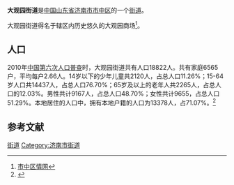 {{Infobox Settlement
| name = 大观园街道
| image_skyline = 
| imagesize = 
| image_caption = 
| image_flag = 
| image_shield = 
| pushpin_map = 
| pushpin_label_position = bottom
| subdivision_type = 国家
| subdivision_name = {{CHN}}
| subdivision_type1 = [[中国行政区划|省]]
| subdivision_name1 = [[山东省|山东省]]
| subdivision_type2 = [[山东省行政区划|市]]
| subdivision_name2 = [[济南市|济南市]]
| subdivision_type3 = [[山东省行政区划|区]]
| subdivision_name3 = [[市中区_(济南市)|市中区]]
| elevation_m = 
| elevation_ft = 
| area_total_km2 = 0.51
| area_footnotes = <ref name="#1">{{Cite web |url=http://www.xzqh.org/quhua/37sd/0103sz.htm |title=行政区划网 |access-date=2009-03-02 |archive-date=2016-03-07 |archive-url=https://web.archive.org/web/20160307171944/http://www.xzqh.org/quhua/37sd/0103sz.htm |dead-url=no }}</ref>
| population_as_of = 2000年
| population_total = 16245
| population_footnotes = <ref name="#1"/>
| population_density_km2 = auto
| timezone = 
| utc_offset = +8
| timezone_DST = 
| utc_offset_DST = 
| latd = 
| latm = 
| lats = 
| latNS = 
| longd = 
| longm = 
| longs = 
| longEW = 
| website = 
| postal_code_type = [[中华人民共和国邮政编码|邮政编码]]
| postal_code = 250002
| blank_name = [[中华人民共和国电话区号|电话区号]]
| blank_info = 0531
| blank1_name = [[中华人民共和国汽车牌号|汽车牌号]]
| blank1_info = 鲁A 
}}
'''大观园街道'''是[[中国|中国]][[山东省|山东省]][[济南市|济南市]][[市中区_(济南市)|市中区]]的一个[[街道|街道]]。

大观园街道得名于辖区内历史悠久的大观园商场<ref>[http://www.szqq.gov.cn/content.asp?typeID=87&newsid=344&sortid=32 市中区情网]{{dead link|date=2017年12月 |bot=InternetArchiveBot |fix-attempted=yes }}</ref>。
== 人口 ==

2010年[[中国第六次人口普查|中国第六次人口普查]]时，大观园街道共有人口18822人。共有家庭6565户，平均每户2.66人。14岁以下的少年儿童共2120人，占总人口11.26%；15-64岁人口共14437人，占总人口76.70%；65岁及以上的老年人共2265人，占总人口的12.03%。男性共计9167人，占总人口48.70%；女性共计9655，占总人口51.29%。本地居住的人口中，拥有本地户籍的人口为13378人，占71.07%。<ref name="人口普查2010">{{cite web| url =http://www.yearbookchina.com/navipage-n2013030152000017.html| title =《中国2010年人口普查分乡、镇、街道资料》| author =中国国务院人口普查办公室、中国国家统计局人口就业统计司等| year =2010| website =统计年鉴分享平台| page =表15 山东省乡、镇、街道人口| format =收费| access-date =2018-07-19| archive-url =https://web.archive.org/web/20180719084356/http://www.yearbookchina.com/navipage-n2013030152000017.html| archive-date =2018-07-19| dead-url =yes}}</ref>

==参考文献==
<div class="references-small">
<references />
</div>

{{Shandong-stub}}
{{济南市市中区行政区划}}

[[Category:济南市市中区行政区划|街道]]
[[Category:济南市街道|Category:济南市街道]]